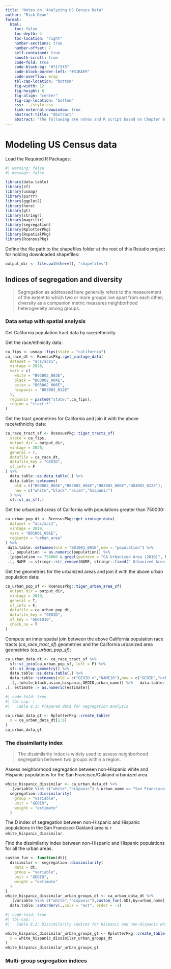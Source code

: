 ---
title: "Notes on 'Analyzing US Census Data"
author: "Rick Dean"
format: 
  html:
    toc: false
    toc-depth: 4
    toc-location: "right"
    number-sections: true
    number-offset: 7
    self-contained: true
    smooth-scroll: true
    code-fold: true
    code-block-bg: "#f1f3f5"
    code-block-border-left: "#31BAE9"
    code-overflow: wrap
    tbl-cap-location: "bottom"
    fig-width: 12
    fig-height: 6
    fig-align: "center"
    fig-cap-location: "bottom"
    css: ../style.css
    link-external-newwindow: true
    abstract-title: "Abstract"
    abstract: "The following are notes and R script based on Chapter 8 of the book [Analyzing US Census Data: Methods, Maps, and Models in R](https://walker-data.com/census-r/index.html) by Kyle Walker with its presentation of examples and exercises. The R packages [RcensusPkg](https://github.com/deandevl/RcensusPkg) and [data.table](https://cran.r-project.org/web/packages/data.table/index.html) are used in accessing and manipulating the data respectively.  Graphics support is from the ggplot2 based [RspatialPkg](https://github.com/deandevl/RspatialPkg). The tables are created by using the R package [RplotterPkg::create_table()](https://github.com/deandevl/RplotterPkg)."
---

# Modeling US Census data

:::topic
Load the Required R Packages:
:::

```{r}
#| warning: false
#| message: false

library(data.table)
library(sf)
library(usmap)
library(purrr)
library(ggplot2)
library(here)
library(gt)
library(stringr)
library(magrittr)
library(segregation)
library(RplotterPkg)
library(RspatialPkg)
library(RcensusPkg)
```

Define the file path to the shapefiles folder at the root of this Rstudio project for holding downloaded shapefiles:
```{r}
output_dir <- file.path(here(), "shapefiles")
```

## Indices of segregation and diversity
 
> Segregation as addressed here generally refers to the measurement of the extent to which two or more groups live apart from each other; diversity as a companion metric measures neighborhood heterogeneity among groups.

### Data setup with spatial analysis

:::task
Get California population tract data by race/ethnicity
:::

Get the race/ethnicity data:
```{r}
ca_fips <- usmap::fips(state = "california")
ca_race_dt <- RcensusPkg::get_vintage_data(
  dataset = "acs/acs5",
  vintage = 2020,
  vars = c(
    white = "B03002_003E",
    black = "B03002_004E",
    asian = "B03002_006E",
    hispanic = "B03002_012E"
  ),
  regionin = paste0("state:",ca_fips),
  region = "tract:*"
)
```

Get the tract geometries for California and join it with the above race/ethnicity data:
```{r}
ca_race_tract_sf <- RcensusPkg::tiger_tracts_sf(
  state = ca_fips,
  output_dir = output_dir,
  vintage = 2020,
  general = T,
  datafile = ca_race_dt,
  datafile_key = "GEOID",
  sf_info = F
) %>% 
  data.table::as.data.table(.) %>% 
  data.table::setnames(
    old = c("B03002_003E","B03002_004E","B03002_006E","B03002_012E"),
    new = c("white","black","asian","hispanic")
  ) %>% 
  sf::st_as_sf(.)
```

Get the urbanized areas of California with populations greater than 750000:
```{r}
ca_urban_pop_dt <- RcensusPkg::get_vintage_data(
  dataset = "acs/acs1",
  vintage = 2019,
  vars = "B01001_001E",
  regionin = "urban_area"
) %>% 
 data.table::setnames(old = "B01001_001E",new = "population") %>% 
 .[, population := as.numeric(population)] %>% 
 .[population >= 750000 & grepl(pattern = "CA Urbanized Area (2010)", NAME, fixed = T),] %>%
 .[, NAME := stringr::str_remove(NAME, stringr::fixed(" Urbanized Area (2010)"))]
```

Get the geometries for the urbanized areas and join it with the above urban population data:
```{r}
ca_urban_pop_sf <- RcensusPkg::tiger_urban_area_sf(
  output_dir = output_dir,
  vintage = 2019,
  general = T,
  sf_info = F,
  datafile = ca_urban_pop_dt,
  datafile_key = "GEOID",
  sf_key = "GEOID10",
  check_na = T
) 
```

Compute an inner spatial join between the above California population race tracts (*ca_race_tract_sf*) geometries and the California urbanized area geometries (*ca_urban_pop_sf*):
```{r}
ca_urban_data_dt <- ca_race_tract_sf %>% 
  sf::st_join(ca_urban_pop_sf, left = F) %>% 
  sf::st_drop_geometry() %>% 
  data.table::as.data.table(.) %>% 
  data.table::setnames(old = c("GEOID.x","NAME10"),new = c("GEOID","urban_name")) %>% 
  .[,.(white,black,asian,hispanic,GEOID,urban_name)] %>%   data.table::melt(id.vars = c("GEOID","urban_name"), variable.name = "variable",value.name = "estimate") %>% 
.[, estimate := as.numeric(estimate)]
```

```{r}
#| code-fold: true
#| tbl-cap: |
#|   Table 8.1: Prepared data for segregation analysis

ca_urban_data_gt <- RplotterPkg::create_table(
  x = ca_urban_data_dt[1:8]
)
ca_urban_data_gt
```

### The dissimilarity index

> The dissimilarity index is widely used to assess neighborhood segregation between two groups within a region.

:::task
Assess neighborhood segregation between non-Hispanic white and Hispanic populations for the San Francisco/Oakland urbanized area.
:::

```{r}
white_hispanic_dissimilar <- ca_urban_data_dt %>% 
  .[variable %in% c("white","hispanic") & urban_name == "San Francisco--Oakland, CA",] %>% 
  segregation::dissimilarity(
    group = "variable",
    unit = "GEOID",
    weight = "estimate"
  )
```

The D index of segregation between non-Hispanic and Hispanic populations in the San Francisco-Oakland area is `r white_hispanic_dissimilar`.


:::task
Find the dissimilarity index between non-Hispanic and Hispanic populations for all the urban areas.
:::

```{r}
custom_fun <- function(dt){
  dissimilar <- segregation::dissimilarity(
    data = dt,
    group = "variable",
    unit = "GEOID",
    weight = "estimate"
  )
}
white_hispanic_dissimilar_urban_groups_dt <- ca_urban_data_dt %>%
  .[variable %in% c("white","hispanic"),custom_fun(.SD),by=urban_name] %>% 
  data.table::setorderv(.,cols = "est", order = -1)
```

```{r}
#| code-fold: true
#| tbl-cap: |
#|   Table 8.2: Dissimilarity indices for Hispanic and non-Hispanic white populations, large California urbanized areas

white_hispanic_dissimilar_urban_groups_gt <- RplotterPkg::create_table(
  x = white_hispanic_dissimilar_urban_groups_dt
)
white_hispanic_dissimilar_urban_groups_gt
```

### Multi-group segregation indices




